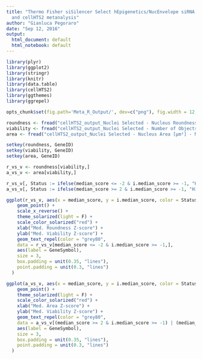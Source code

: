 ```yaml
---
title: "Thermo Fisher siSilencer Select hEpigenetics/NucEnvelope siRNA Library Reshape
  and cellHTS2 metanalysis"
author: "Gianluca Pegoraro"
date: "Sep 12, 2016"
output:
  html_document: default
  html_notebook: default
---
```



```r
library(plyr)
library(ggplot2)
library(stringr)
library(knitr)
library(data.table)
library(cellHTS2)
library(ggthemes)
library(ggrepel)
```

```r
opts_chunk$set(fig.path='Meta_R_Output/', dev=c("png"), fig.width = 12, fig.height = 6, message=FALSE, warning=FALSE)
```


```r
roundness <- fread("cellHTS2_output_Nuclei Selected - Nucleus Roundness - Mean per Well/Results_median.txt")
viability <- fread("cellHTS2_output_Nuclei Selected - Number of Objects/Results_median.txt")
area <- fread("cellHTS2_output_Nuclei Selected - Nucleus Area [µm²] - Mean per Well/Results_median.txt")

setkey(roundness, GeneID)
setkey(viability, GeneID)
setkey(area, GeneID)

r_vs_v <- roundness[viability,]
a_vs_v <- area[viability,]

r_vs_v[, Status := ifelse(median_score <= -2 & i.median_score >= -1, "Hit", "Non-Hit")]
a_vs_v[, Status := ifelse(median_score >= 2 & i.median_score >= -1, "Hit", "Non-Hit")]
```

```r
ggplot(r_vs_v, aes(x = median_score, y = i.median_score, color = Status)) + 
    geom_point() + 
    scale_x_reverse() +
    theme_solarized(light = F) +
    scale_color_solarized("red") +
    xlab("Med. Roundness Z-score") +
    ylab("Med. Viability Z-score") +
    geom_text_repel(color = "grey80",
    data = r_vs_v[median_score <= -2 & i.median_score >= -1,],
    aes(label = GeneSymbol),
    size = 3,
    box.padding = unit(0.35, "lines"),
    point.padding = unit(0.3, "lines")
  )
```
```r
ggplot(a_vs_v, aes(x = median_score, y = i.median_score, color = Status)) + 
    geom_point() + 
    theme_solarized(light = F) +
    scale_color_solarized("red") +
    xlab("Med. Area Z-score") +
    ylab("Med. Viability Z-score") +
    geom_text_repel(color = "grey80",
    data = a_vs_v[(median_score >= 2 & i.median_score >= -1) | (median_score <= -2 & i.median_score >= -1) ,],
    aes(label = GeneSymbol),
    size = 3,
    box.padding = unit(0.35, "lines"),
    point.padding = unit(0.3, "lines")
  )
```

